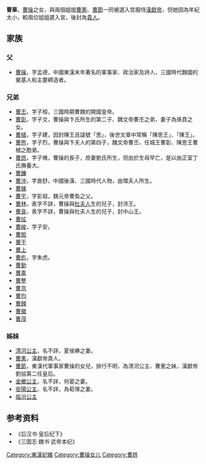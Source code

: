 {{for|唐朝节度使曹华|曹华 (唐朝)}}
{{東亞女性歷史人物
| 名稱=
| 身份=公主
| 畫像=
| 說明=
| 姓=曹
| 名=華
| 封爵=[[公主|公主]]
| 位號=
| 封號=
| 出生年=
| 逝世年=
| 諡號=
| 墳墓=
| 父親=[[曹操|曹操]]
| 同胞兄弟=
| 母親=[[武宣卞皇后|卞夫人]]
| 夫=[[漢獻帝|漢獻帝]]劉協
|}}

'''曹華'''，[[曹操|曹操]]之女，與兩個姐姐[[曹憲_(東漢)|曹憲]]、[[獻穆曹皇后|曹節]]一同被選入宫服侍[[漢獻帝|漢獻帝]]，但她因為年紀太小，較兩位姐姐遲入宮，後封為[[貴人|貴人]]。

==家族==
===父===
*[[曹操|曹操]]，字孟德，中國東漢末年著名的軍事家、政治家及詩人，三國時代魏國的奠基人和主要締造者。

===兄弟===
*[[曹丕|曹丕]]，字子桓，三國時期曹魏的開國皇帝。
*[[曹彰|曹彰]]，字子文，曹操與卞氏所生的第二子、魏文帝曹丕之弟，妻子為孫賁之女。
*[[曹植|曹植]]，字子建，因封陳王且諡號「思」，後世文章中常稱「陳思王」、「陳王」。
*[[曹熊|曹熊]]，字子烈，曹操與卞夫人的第四子，魏文帝曹丕、任城王曹彰、陳思王曹植之胞弟。
*[[曹昂|曹昂]]，字子脩，曹操的長子，庶妻劉氏所生，但由於生母早亡，是以由正室丁氏撫養大。
*[[曹鑠|曹鑠]]
*[[曹沖|曹沖]]，字倉舒，中國後漢、三國時代人物，由環夫人所生。
*[[曹據|曹據]]
*[[曹宇_(三国)|曹宇]]，字彭祖，魏元帝曹奐之父。
*[[曹林|曹林]]，表字不詳，曹操與[[杜夫人_(魏武帝)|杜夫人]]生的兒子，封沛王。
*[[曹袞|曹袞]]，表字不詳，曹操與杜夫人生的兒子，封中山王。
*[[曹玹|曹玹]]
*[[曹峻|曹峻]]，字子安。
*[[曹矩|曹矩]]
*[[曹干|曹干]]
*[[曹上|曹上]]
*[[曹彪|曹彪]]，字朱虎。
*[[曹勤|曹勤]]
*[[曹乘|曹乘]]
*[[曹整|曹整]]
*[[曹京|曹京]]
*[[曹均|曹均]]
*[[曹棘|曹棘]]
*[[曹徽|曹徽]]
*[[曹茂|曹茂]]

===姊妹===
*[[清河公主_(曹魏)|清河公主]]，名不詳，夏侯楙之妻。
*[[曹憲_(東漢)|曹憲]]，漢獻帝貴人。
*[[獻穆皇后|曹節]]，東漢代軍事家曹操的女兒，排行不明，為清河公主、曹憲之妹，漢獻帝劉協第二任皇后。
*[[金鄉公主|金鄉公主]]，名不詳，何晏之妻。
*[[安陽公主|安陽公主]]，名不詳，為荀惲之妻。
*[[临汾公主|临汾公主]]
== 参考资料 ==
* 《后汉书·皇后纪下》
* 《三国志·魏书·武帝本纪》

[[Category:東漢妃嬪|Category:東漢妃嬪]]
[[Category:曹操女儿|Category:曹操女儿]]
[[Category:曹姓|Category:曹姓]]